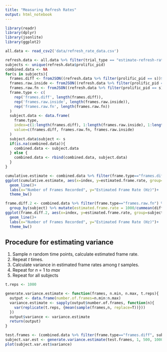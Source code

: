 ```yaml
---
title: "Measuring Refresh Rates"
output: html_notebook
---
```




```r
library(readr)
library(dplyr)
library(jsonlite)
library(ggplot2)

all.data <- read_csv2('data/refresh_rate_data.csv')
```

```r
refresh.data <- all.data %>% filter(trial_type == "estimate-refresh-rate")
subjects <- unique(refresh.data$prolific_pid)
combined.data <- NA
for(s in subjects){
  frames.diff <- fromJSON((refresh.data %>% filter(prolific_pid == s))$frames_diff[1])
  frames.raw.inside <- fromJSON((refresh.data %>% filter(prolific_pid == s))$frames_raw_inside[1])
  frames.raw.fn <- fromJSON((refresh.data %>% filter(prolific_pid == s))$frames_raw_fn_param[1])
  frame.type <- c(
    rep('frames.diff', length(frames.diff)),
    rep('frames.raw.inside', length(frames.raw.inside)),
    rep('frames.raw.fn', length(frames.raw.fn))
  )
  subject.data <- data.frame(
    frame.type,
    index=c(1:length(frames.diff), 1:length(frames.raw.inside), 1:length(frames.raw.fn)),
    value=c(frames.diff, frames.raw.fn, frames.raw.inside)
  )
  subject.data$subject <- s
  if(is.na(combined.data)){
    combined.data <- subject.data
  } else {
    combined.data <- rbind(combined.data, subject.data)
  }
}
```



```r
cumulative.estimate <- combined.data %>% filter(frame.type=="frames.diff") %>% group_by(subject) %>% mutate(estimated.frame.rate = 1000/cummean(value))
ggplot(cumulative.estimate, aes(x=index, y=estimated.frame.rate, group=subject))+
  geom_line()+
  labs(x="Number of Frames Recorded", y="Estimated Frame Rate (Hz)")+
  theme_bw()

```


```r
frame.diff.2 <- combined.data %>% filter(frame.type=="frames.raw.fn") %>% mutate(diff=value-lag(value)) %>% filter(index > 1) %>%
  group_by(subject) %>% mutate(estimated.frame.rate = 1000/cummean(diff))
ggplot(frame.diff.2, aes(x=index, y=estimated.frame.rate, group=subject))+
  geom_line()+
  labs(x="Number of Frames Recorded", y="Estimated Frame Rate (Hz)")+
  theme_bw()
```

## Procedure for estimating variance

1. Sample *n* random time points, calculate estimated frame rate.
2. Repeat *t* times.
3. Calculate variance in estimated frame rates among *t* samples.
4. Repeat for *n* = 1 to *max*
5. Repeat for all subjects

```r
t.reps <- 1000

generate.variance.estimate <- function(frames, n.min, n.max, t.reps){
  output <- data.frame(number.of.frames=n.min:n.max)
  variance.estimate <- sapply(output$number.of.frames, function(n){
    var(replicate(t.reps, {mean(sample(frames,n, replace=T))}))
  })
  output$variance <- variance.estimate
  return(output)
}

test.frames <- (combined.data %>% filter(frame.type=="frames.diff", subject==468))$value
subject.var.est <- generate.variance.estimate(test.frames, 1, 500, 1000)
plot(subject.var.est$variance)
```

